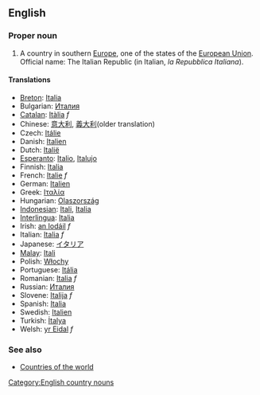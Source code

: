 ==English==
===Proper noun===
# A country in southern [[Europe]], one of the states of the [[European Union]]. Official name: The Italian Republic (in Italian, ''la Repubblica Italiana'').

====Translations====
*[[Breton]]: [[Italia]]
*Bulgarian: [[Италия]]
*[[Catalan]]: [[Itàlia]] ''f''
*Chinese: [[意大利]], [[義大利]](older translation)
*Czech: [[Itálie]]
*Danish: [[Italien]]
*Dutch: [[Italië]]
*[[Esperanto]]: [[Italio]], [[Italujo]]
*Finnish: [[Italia]]
*French: [[Italie]] ''f''
*German: [[Italien]]
*Greek: [[Ιταλία]]
*Hungarian: [[Olaszország]]
*[[Indonesian]]: [[Itali]], [[Italia]]
*[[Interlingua]]: [[Italia]]
*Irish: [[an Iodáil]] ''f''
*Italian: [[Italia]] ''f''
*Japanese: [[イタリア]]
*[[Malay]]: [[Itali]]
*Polish: [[Włochy]]
*Portuguese: [[Itália]]
*Romanian: [[Italia]] ''f''
*Russian: [[Италия]]
*Slovene: [[Italija]] ''f''
*Spanish: [[Italia]]
*Swedish: [[Italien]]
*Turkish: [[İtalya]]
*Welsh: [[yr Eidal]] ''f''

===See also===
*[[Countries of the world]]
[[Category:English country nouns]]